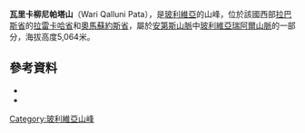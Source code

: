 {{Coord|15|56|56|S|68|30|20|W|display=title}}

'''瓦里卡柳尼帕塔山'''（Wari Qalluni Pata），是[[玻利維亞|玻利維亞]]的山峰，位於該國西部[[拉巴斯省|拉巴斯省]]的[[拉雷卡哈省|拉雷卡哈省]]和[[奧馬蘇約斯省|奧馬蘇約斯省]]，屬於[[安第斯山脈|安第斯山脈]]中[[玻利維亞瑞阿爾山脈|玻利維亞瑞阿爾山脈]]的一部分，海拔高度5,064米。

==參考資料==
*{{cite web|url=http://www.aymara.ucb.edu.bo/html/diccionario/castellano%20aymara/ag.html|title=Diccionario Bilingüe Castellano - Aymara, Para: Tercera Edición, 2002|last1=|first1=|last2=|first2=|date=|website=|publisher=Félix Layme Pairumani|accessdate=October 1, 2014|deadurl=yes|archiveurl=https://web.archive.org/web/20150923181117/http://www.aymara.ucb.edu.bo/html/diccionario/castellano%20aymara/ag.html|archivedate=2015年9月23日}}
*{{cite web|url=http://www.ine.gob.bo/publicaciones/visorPdf.aspx?Codigo=020602&tipo=1|title=Guanay|author=<!--Staff writer(s); no by-line.-->|date=|website=|publisher=INE, Bolivia|accessdate=October 1, 2014|deadurl=yes|archiveurl=https://web.archive.org/web/20141006070427/http://www.ine.gob.bo/publicaciones/visorPdf.aspx?Codigo=020602&tipo=1|archivedate=2014年10月6日}}

{{Bolivia-geo-stub}}
[[Category:玻利維亞山峰|Category:玻利維亞山峰]]